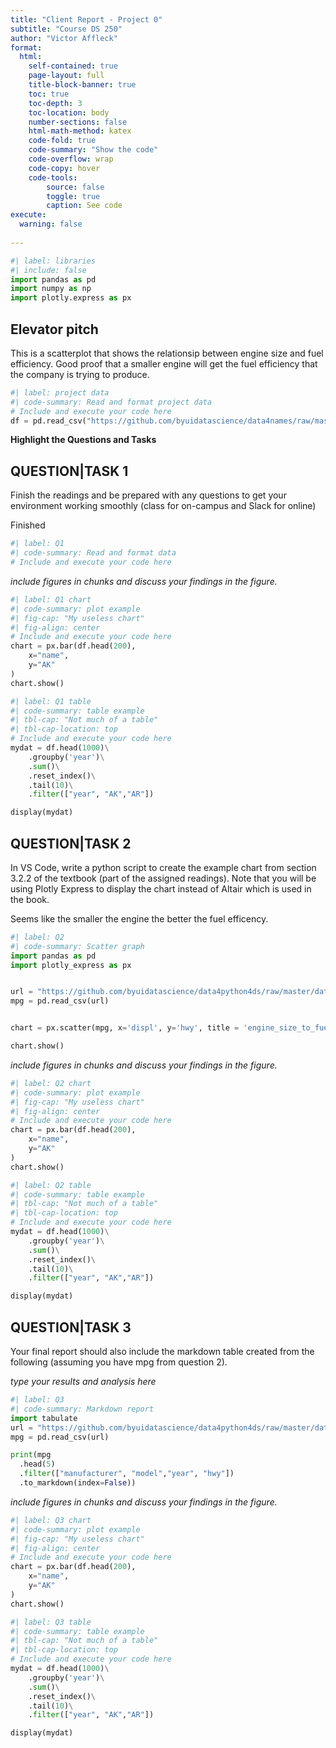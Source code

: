 ```yaml
---
title: "Client Report - Project 0"
subtitle: "Course DS 250"
author: "Victor Affleck"
format:
  html:
    self-contained: true
    page-layout: full
    title-block-banner: true
    toc: true
    toc-depth: 3
    toc-location: body
    number-sections: false
    html-math-method: katex
    code-fold: true
    code-summary: "Show the code"
    code-overflow: wrap
    code-copy: hover
    code-tools:
        source: false
        toggle: true
        caption: See code
execute: 
  warning: false
    
---
```


```python
#| label: libraries
#| include: false
import pandas as pd
import numpy as np
import plotly.express as px
```


## Elevator pitch

This is a scatterplot that shows the relationsip between engine size and fuel efficiency. Good proof that a smaller engine will get the fuel efficiency that the company is trying to produce. 

```python
#| label: project data
#| code-summary: Read and format project data
# Include and execute your code here
df = pd.read_csv("https://github.com/byuidatascience/data4names/raw/master/data-raw/names_year/names_year.csv")
```

__Highlight the Questions and Tasks__

## QUESTION|TASK 1

Finish the readings and be prepared with any questions to get your environment working smoothly (class for on-campus and Slack for online)

Finished

```python
#| label: Q1
#| code-summary: Read and format data
# Include and execute your code here


```

_include figures in chunks and discuss your findings in the figure._

```python
#| label: Q1 chart
#| code-summary: plot example
#| fig-cap: "My useless chart"
#| fig-align: center
# Include and execute your code here
chart = px.bar(df.head(200),
    x="name", 
    y="AK"
)
chart.show()
```


```python
#| label: Q1 table
#| code-summary: table example
#| tbl-cap: "Not much of a table"
#| tbl-cap-location: top
# Include and execute your code here
mydat = df.head(1000)\
    .groupby('year')\
    .sum()\
    .reset_index()\
    .tail(10)\
    .filter(["year", "AK","AR"])

display(mydat)

```


## QUESTION|TASK 2

In VS Code, write a python script to create the example chart from section 3.2.2 of the textbook (part of the assigned readings). Note that you will be using Plotly Express to display the chart instead of Altair which is used in the book.

Seems like the smaller the engine the better the fuel efficency.

```python
#| label: Q2
#| code-summary: Scatter graph
import pandas as pd   
import plotly_express as px  


url = "https://github.com/byuidatascience/data4python4ds/raw/master/data-raw/mpg/mpg.csv"
mpg = pd.read_csv(url)


chart = px.scatter(mpg, x='displ', y='hwy', title = 'engine_size_to_fuel')

chart.show()

```

_include figures in chunks and discuss your findings in the figure._

```python
#| label: Q2 chart
#| code-summary: plot example
#| fig-cap: "My useless chart"
#| fig-align: center
# Include and execute your code here
chart = px.bar(df.head(200),
    x="name", 
    y="AK"
)
chart.show()
```


```python
#| label: Q2 table
#| code-summary: table example
#| tbl-cap: "Not much of a table"
#| tbl-cap-location: top
# Include and execute your code here
mydat = df.head(1000)\
    .groupby('year')\
    .sum()\
    .reset_index()\
    .tail(10)\
    .filter(["year", "AK","AR"])

display(mydat)

```


## QUESTION|TASK 3

Your final report should also include the markdown table created from the following (assuming you have mpg from question 2).

_type your results and analysis here_

```python
#| label: Q3
#| code-summary: Markdown report
import tabulate
url = "https://github.com/byuidatascience/data4python4ds/raw/master/data-raw/mpg/mpg.csv"
mpg = pd.read_csv(url)

print(mpg
  .head(5)
  .filter(["manufacturer", "model","year", "hwy"])
  .to_markdown(index=False))

```

_include figures in chunks and discuss your findings in the figure._

```python
#| label: Q3 chart
#| code-summary: plot example
#| fig-cap: "My useless chart"
#| fig-align: center
# Include and execute your code here
chart = px.bar(df.head(200),
    x="name", 
    y="AK"
)
chart.show()
```


```python
#| label: Q3 table
#| code-summary: table example
#| tbl-cap: "Not much of a table"
#| tbl-cap-location: top
# Include and execute your code here
mydat = df.head(1000)\
    .groupby('year')\
    .sum()\
    .reset_index()\
    .tail(10)\
    .filter(["year", "AK","AR"])

display(mydat)

```
